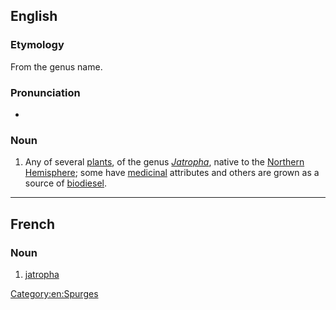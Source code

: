 {{also|Jatropha}}
==English==
{{wikipedia}}

===Etymology===
From the genus name.

===Pronunciation===
* {{a|UK}} {{IPA|en|/ˈdʒatɹəfə/}}

===Noun===
{{en-noun}}

# Any of several [[plant]]s, of the genus ''[[Jatropha]]'', native to the [[Northern Hemisphere]]; some have [[medicinal]] attributes and others are grown as a source of [[biodiesel]].

[[Category:en:Spurges]]

----

==French==

===Noun===
{{fr-noun|mf}}

# [[#English|jatropha]]

{{C|fr|Plants}}